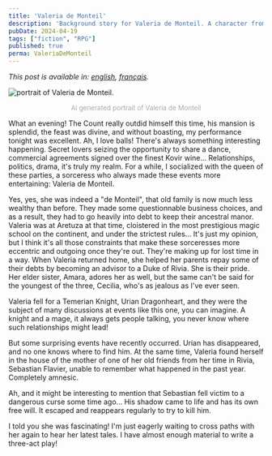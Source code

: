 ```yaml
---
title: 'Valeria de Monteil'
description: 'Background story for Valeria de Monteil. A character from the Witcher Role playing game I am running.'
pubDate: 2024-04-19
tags: ["fiction", "RPG"]
published: true
perma: ValeriaDeMonteil
---
```


*This post is available in: [english](/posts/ValeriaDeMonteil/), [français](/posts/ValeriaDeMonteil/fr/).*

<Image 
    src={kal} 
    class="img-50 img-mobile"
    alt="portrait of Valeria de Monteil."
/>

<p style="
    text-align: center;
    font-size: small;
    color: darkgray;
">AI generated portrait of Valeria de Monteil</p>

  
What an evening! The Count really outdid himself this time, his mansion is splendid, the feast was divine, and without boasting, my performance tonight was excellent. Ah, I love balls! There's always something interesting happening. Secret lovers seizing the opportunity to share a dance, commercial agreements signed over the finest Kovir wine... Relationships, politics, drama, it's truly my realm. For a while, I socialized with the queen of these parties, a sorceress who always made these events more entertaining: Valeria de Monteil.

Yes, yes, she was indeed a "de Monteil", that old family is now much less wealthy than before. They made some questionnable business choices, and as a result, they had to go heavily into debt to keep their ancestral manor. Valeria was at Aretuza at that time, cloistered in the most prestigious magic school on the continent, and under the strictest rules... It's just my opinion, but I think it's all those constraints that make these sorceresses more eccentric and outgoing once they're out. They're making up for lost time in a way. When Valeria returned home, she helped her parents repay some of their debts by becoming an advisor to a Duke of Rivia. She is their pride. Her elder sister, Amara, adores her as well, but the same can't be said for the youngest of the three, Cecilia, who's as jealous as I've ever seen.

Valeria fell for a Temerian Knight, Urian Dragonheart, and they were the subject of many discussions at events like this one, you can imagine. A knight and a mage, it always gets people talking, you never know where such relationships might lead!

But some surprising events have recently occurred. Urian has disappeared, and no one knows where to find him. At the same time, Valeria found herself in the house of the mother of one of her old friends from her time in Rivia, Sebastian Flavier, unable to remember what happened in the past year. Completely amnesic.

Ah, and it might be interesting to mention that Sebastian fell victim to a dangerous curse some time ago... His shadow came to life and has its own free will. It escaped and reappears regularly to try to kill him.

I told you she was fascinating! I'm just eagerly waiting to cross paths with her again to hear her latest tales. I have almost enough material to write a three-act play!